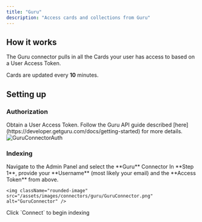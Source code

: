 ```yaml
---
title: "Guru"
description: "Access cards and collections from Guru"
---
```


## How it works

The Guru connector pulls in all the Cards your user has access to based on a User Access Token.

Cards are updated every **10** minutes.

## Setting up

### Authorization

<Steps>
  <Step title="Obtain access token">
    Obtain a User Access Token.
    Follow the Guru API guide described [here](https://developer.getguru.com/docs/getting-started) for more details.
  </Step>
</Steps>

<img className="rounded-image" src="/assets/images/connectors/guru/GuruConnectorAuth.gif" alt="GuruConnectorAuth" />

### Indexing

<Steps>
  <Step title="Open Guru connector">
    Navigate to the Admin Panel and select the **Guru** Connector
  </Step>

  <Step title="Enter credentials">
    In **Step 1**, provide your **Username** (most likely your email) and the **Access Token** from above.

    <img className="rounded-image" src="/assets/images/connectors/guru/GuruConnector.png" alt="GuruConnector" />
  </Step>

  <Step title="Start indexing">
    Click `Connect` to begin indexing
  </Step>
</Steps>
